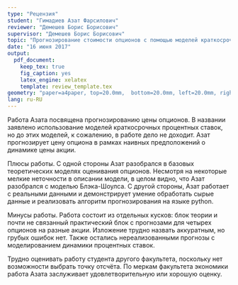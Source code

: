 ```yaml
---
type: "Рецензия"
student: "Гимадиев Азат Фарсилович"
reviewer: "Демешев Борис Борисович"
supervisor: "Демешев Борис Борисович"
topic: "Прогнозирование стоимости опционов с помощью моделей краткосрочных процентных ставок"
date: "16 июня 2017"
output: 
  pdf_document:
    keep_tex: true
    fig_caption: yes
    latex_engine: xelatex
    template: review_template.tex
geometry: "paper=a4paper, top=20.0mm,  bottom=20.0mm, left=20.0mm, right=20.0mm, includefoot"
lang: ru-RU  
---
```


Работа Азата посвящена прогнозированию цены опционов. В названии заявлено использование моделей краткосрочных процентных ставок, но до этих моделей, к сожалению, в работе дело не доходит. Азат прогнозирует цену опциона в рамках наивных предположений о динамике цены акции.

Плюсы работы. С одной стороны Азат разобрался в базовых теоретических моделях оценивания опционов. Несмотря на некоторые мелкие неточности в описании модели, в целом видно, что Азат разобрался с моделью Блэка-Шоулса. С другой стороны, Азат работает с реальными данными и демонстрирует умение обработать сырые данные и реализовать алгоритм прогнозирования на языке python. 

Минусы работы. Работа состоит из отдельных кусков: блок теории и почти не связанный практический блок с прогнозами для четырех опционов на разные акции. Изложение трудно назвать аккуратным, но грубых ошибок нет. Также остались нереализованными прогнозы с моделированием динамики процентных ставок. 

Трудно оценивать работу студента другого факультета, поскольку нет возможности выбрать точку отсчёта. По меркам факультета экономики работа Азата заслуживает удовлетворительную или хорошую оценку.
